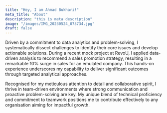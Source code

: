 ```yaml
---
title: "Hey, I am Ahmad Bukhari!"
meta_title: "About"
description: "this is meta description"
image: "/images/IMG_20230524_073734.jpg"
draft: false
---
```


Driven by a commitment to data analytics and problem-solving, I systematically dissect challenges to identify their core issues and develop actionable solutions. During a recent mock project at RevoU, I applied data-driven analysis to recommend a sales promotion strategy, resulting in a remarkable 10% surge in sales for an emulated company. This hands-on experience underscores my capability to deliver significant outcomes through targeted analytical approaches.

Recognised for my meticulous attention to detail and collaborative spirit, I thrive in team-driven environments where strong communication and proactive problem-solving are key. My unique blend of technical proficiency and commitment to teamwork positions me to contribute effectively to any organisation aiming for impactful growth.
